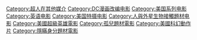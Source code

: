 {{DEFAULTSORT:Superman}}
[[Category:超人在其他媒介|Category:超人在其他媒介]]
[[Category:DC漫画改编电影|Category:DC漫画改编电影]]
[[Category:美国系列电影|Category:美国系列电影]]
[[Category:英语电影|Category:英语电影]]
[[Category:美国特摄电影|Category:美国特摄电影]]
[[Category:人與外星生物接觸題材电影|Category:人與外星生物接觸題材电影]]
[[Category:美國超級英雄電影|Category:美國超級英雄電影]]
[[Category:孤兒題材電影|Category:孤兒題材電影]]
[[Category:美國科幻動作片|Category:美國科幻動作片]]
[[Category:隱瞞身分題材電影|Category:隱瞞身分題材電影]]